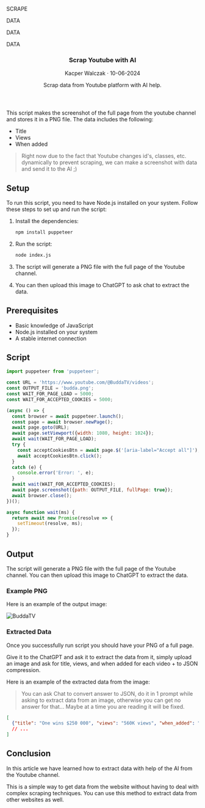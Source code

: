 
<section className="header__height w-full rounded-2xl bg-emerald-900 bg-opacity-10 border-2 border-emerald-500 mt-2">
    <article className="flex flex-col align-between h-full relative">
        <div className="absolute top-0 left-0 p-2">
            <AITag/>
        </div>
        <section className="shadow-lg flex align-center justify-center gap-3 h-full overflow-hidden">
            <div className="flex rounded flex-col justify-evenly items-center bg-green-500 h-40 w-40 p-1 mt-20 text-white font-bold">
                <p>SCRAPE</p>
                <div className="flex flex-col justify-center items-center bg-black border-dashed border-emerald-300 border-2 h-20 w-20">
                    <p>DATA</p>
                    <p>DATA</p>
                    <p>DATA</p>
                </div>
            </div>
        </section>
        <header className="flex flex-col px-4 pb-4 pt-4">
            <div className="flex flex-row justify-between items-center mb-3 border-b-2 border-b-emerald-300">
                <h1 className="text-2xl font-bold">Scrap Youtube with AI</h1>
                <p className="mt-2 text-lg text-gray-500">Kacper Walczak &middot; 10-06-2024</p>
            </div>
            <p className="mt-2 text-lg">Scrap data from Youtube platform with AI help.</p>
        </header>
    </article>
</section>

This script makes the screenshot of the full page from the youtube channel and stores it in a PNG file. The data includes the following:

- Title
- Views
- When added

> Right now due to the fact that Youtube changes id's, classes, etc. dynamically to prevent scraping, we can make a screenshot with data and send it to the AI ;)

## Setup

To run this script, you need to have Node.js installed on your system. Follow these steps to set up and run the script:

1. Install the dependencies:
    ```bash
    npm install puppeteer
    ```

2. Run the script:
    ```bash
    node index.js
    ```

3. The script will generate a PNG file with the full page of the Youtube channel.

4. You can then upload this image to ChatGPT to ask chat to extract the data.

## Prerequisites

- Basic knowledge of JavaScript
- Node.js installed on your system
- A stable internet connection

## Script

```javascript
import puppeteer from 'puppeteer';

const URL = 'https://www.youtube.com/@BuddaTV/videos';
const OUTPUT_FILE = 'budda.png';
const WAIT_FOR_PAGE_LOAD = 5000;
const WAIT_FOR_ACCEPTED_COOKIES = 5000;

(async () => {
  const browser = await puppeteer.launch();
  const page = await browser.newPage();
  await page.goto(URL);
  await page.setViewport({width: 1080, height: 1024});
  await wait(WAIT_FOR_PAGE_LOAD);
  try {
    const acceptCookiesBtn = await page.$('[aria-label="Accept all"]');
    await acceptCookiesBtn.click();
  }
  catch (e) {
    console.error('Error: ', e);
  }
  await wait(WAIT_FOR_ACCEPTED_COOKIES);
  await page.screenshot({path: OUTPUT_FILE, fullPage: true});
  await browser.close();
})();

async function wait(ms) {
  return await new Promise(resolve => {
    setTimeout(resolve, ms);
  });
}
```

## Output

The script will generate a PNG file with the full page of the Youtube channel. You can then upload this image to ChatGPT to extract the data.

### Example PNG

Here is an example of the output image:

![BuddaTV](/assets/read/budda_yt_scrapped_full_page.png)

### Extracted Data

Once you successfully run script you should have your PNG of a full page.

Give it to the ChatGPT and ask it to extract the data from it, simply upload an image and ask for title, views, and when added for each video + to JSON compression.

Here is an example of the extracted data from the image:

> You can ask Chat to convert answer to JSON, do it in 1 prompt while asking to extract data from an image, otherwise you can get no answer for that... Maybe at a time you are reading it will be fixed.

```json
[
  {"title": "One wins $250 000", "views": "560K views", "when_added": "1 day ago"},
  // ...
]
```

## Conclusion

In this article we have learned how to extract data with help of the AI from the Youtube channel.

This is a simple way to get data from the website without having to deal with complex scraping techniques. You can use this method to extract data from other websites as well.

<section className="rounded-2xl bg-lines flex mt-10 mb-20 h-20 w-full"></section>

<LatestReadings />